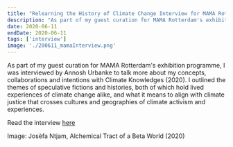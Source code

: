 ```yaml
---
title: "Relearning the History of Climate Change Interview for MAMA Rotterdam"
description: "As part of my guest curation for MAMA Rotterdam's exhibition programme, I was interviewed by Annosh Urbanke to talk more about my concepts, collaborations and intentions with Climate Knowledges (2020). I outlined the themes of speculative fictions and histories, both of which hold lived experiences of climate change alike, and what it means to align with climate justice that crosses cultures and geographies of climate activism and experiences."
date: 2020-06-11
endDate: 2020-06-11
tags: ['interview']
image: './200611_mamaInterview.png'
---
```


As part of my guest curation for MAMA Rotterdam's exhibition programme, I was interviewed by Annosh Urbanke to talk more about my concepts, collaborations and intentions with Climate Knowledges (2020). I outlined the themes of speculative fictions and histories, both of which hold lived experiences of climate change alike, and what it means to align with climate justice that crosses cultures and geographies of climate activism and experiences. 

Read the interview [here](https://thisismama.nl/en/dialogue-en/relearning-the-history-of-climate-change/?utm_source=MAMA%27s+universe&utm_campaign=3ac63762ae-EMAIL_CAMPAIGN_2019_11_19_03_09_COPY_01&utm_medium=email&utm_term=0_972281e841-3ac63762ae-361610773)

Image: Josèfa Ntjam, Alchemical Tract of a Beta World (2020) 